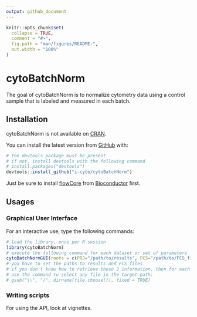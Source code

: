 ```yaml
---
output: github_document
---
```


<!-- README.md is generated from README.Rmd. Please edit that file -->

```r
knitr::opts_chunk$set(
  collapse = TRUE,
  comment = "#>",
  fig.path = "man/figures/README-",
  out.width = "100%"
)
```

# cytoBatchNorm

<!-- badges: start -->
<!-- badges: end -->

The goal of cytoBatchNorm is to normalize cytometry data using a control sample that is labeled and measured in each batch.

## Installation

cytoBatchNorm is not available on [CRAN](https://CRAN.R-project.org).

You can install the latest version from [GitHub](https://github.com/) with:

``` r
# the devtools package must be present
# if not, install devtools with the following command
# install.packages("devtools")
devtools::install_github("i-cyto/cytoBatchNorm")
```

Just be sure to install [flowCore](https://www.bioconductor.org/packages/release/bioc/html/flowCore.html) from [Bioconductor](https://www.bioconductor.org) first.

## Usages

### Graphical User Interface

For an interactive use, type the following commands:

``` r
# load the library, once per R session
library(cytoBatchNorm)
# execute the following command for each dataset or set of parameters
cytoBatchNormGUI(roots = c(PRJ="/path/to/results", FCS="/path/to/FCS_files"))
# you have to set the paths to results and FCS files
# if you don't know how to retrieve these 2 information, then for each path,
# use the command to select any file in the target path:
# gsub("\\", "/", dirname(file.choose()), fixed = TRUE)
```

### Writing scripts

For using the API, look at vignettes.
